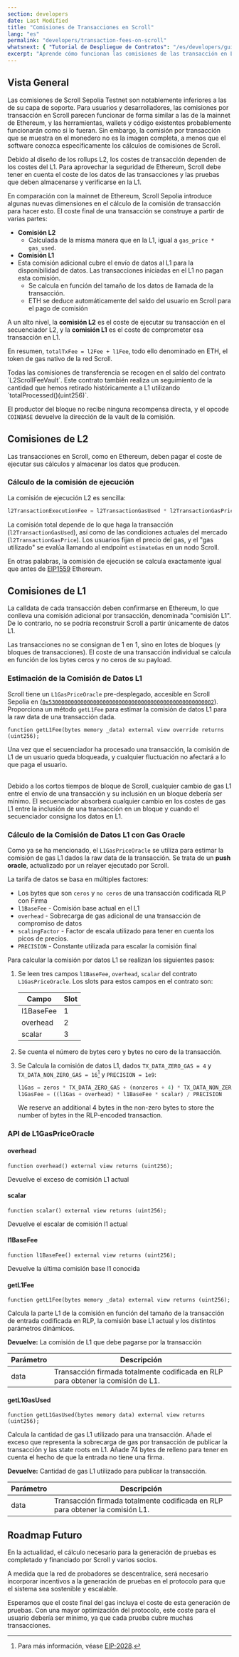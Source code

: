 ```yaml
---
section: developers
date: Last Modified
title: "Comisiones de Transacciones en Scroll"
lang: "es"
permalink: "developers/transaction-fees-on-scroll"
whatsnext: { "Tutorial de Despliegue de Contratos": "/es/developers/guides/contract-deployment-tutorial" }
excerpt: "Aprende cómo funcionan las comisiones de las transacción en L1 y L2 de Scroll "
---
```



## Vista General

Las comisiones de Scroll Sepolia Testnet son notablemente inferiores a las de su capa de soporte. Para usuarios y desarrolladores, las comisiones por transacción en Scroll parecen funcionar de forma similar a las de la mainnet de Ethereum, y las herramientas, wallets y código existentes probablemente funcionarán como si lo fueran. Sin embargo, la comisión por transacción que se muestra en el monedero no es la imagen completa, a menos que el software conozca específicamente los cálculos de comisiones de Scroll.

Debido al diseño de los rollups L2, los costes de transacción dependen de los costes del L1. Para aprovechar la seguridad de Ethereum, Scroll debe tener en cuenta el coste de los datos de las transacciones y las pruebas que deben almacenarse y verificarse en la L1.

En comparación con la mainnet de Ethereum, Scroll Sepolia introduce algunas nuevas dimensiones en el cálculo de la comisión de transacción para hacer esto. El coste final de una transacción se construye a partir de varias partes:

- **Comisión L2**
  - Calculada de la misma manera que en la L1, igual a `gas_price * gas_used`.
- **Comisión L1**
- Esta comisión adicional cubre el envío de datos al L1 para la disponibilidad de datos. Las transacciones iniciadas en el L1 no pagan esta comisión.
  - Se calcula en función del tamaño de los datos de llamada de la transacción.
  - ETH se deduce automáticamente del saldo del usuario en Scroll para el pago de comisión

A un alto nivel, la **comisión L2** es el coste de ejecutar su transacción en el secuenciador L2, y la **comisión L1** es el coste de comprometer esa transacción en L1.

En resumen, `totalTxFee = l2Fee + l1Fee`, todo ello denominado en ETH, el token de gas nativo de la red Scroll.

<Aside type="note" title="¿Dónde se envían las comisiones de las transacciones?">
Todas las comisiones de transferencia se recogen en el saldo del contrato `L2ScrollFeeVault`. Este contrato también realiza un seguimiento de la cantidad que hemos retirado históricamente a L1 utilizando `totalProcessed()(uint256)`.

El productor del bloque no recibe ninguna recompensa directa, y el opcode `COINBASE` devuelve la dirección de la vault de la comisión.

</Aside>

## Comisiones de L2

Las transacciones en Scroll, como en Ethereum, deben pagar el coste de ejecutar sus cálculos y almacenar los datos que producen.

### Cálculo de la comisión de ejecución

La comisión de ejecución L2 es sencilla:

```javascript
l2TransactionExecutionFee = l2TransactionGasUsed * l2TransactionGasPrice
```

La comisión total depende de lo que haga la transacción (`l2TransactionGasUsed`), así como de las condiciones actuales del mercado (`l2TransactionGasPrice`). Los usuarios fijan el precio del gas, y el "gas utilizado" se evalúa llamando al endpoint `estimateGas` en un nodo Scroll.

En otras palabras, la comisión de ejecución se calcula exactamente igual que antes de [EIP1559](https://eips.ethereum.org/EIPS/eip-1559) Ethereum.

## Comisiones de L1

La calldata de cada transacción deben confirmarse en Ethereum, lo que conlleva una comisión adicional por transacción, denominada "comisión L1". De lo contrario, no se podría reconstruir Scroll a partir únicamente de datos L1.

Las transacciones no se consignan de 1 en 1, sino en lotes de bloques (y bloques de transacciones). El coste de una transacción individual se calcula en función de los bytes ceros y no ceros de su payload.

### Estimación de la Comisión de Datos L1

Scroll tiene un `L1GasPriceOracle` pre-desplegado, accesible en Scroll Sepolia en ([`0x5300000000000000000000000000000000000000000000000002`](https://sepolia-blockscout.scroll.io/address/0x5300000000000000000000000000000000000002)). Proporciona un método `getL1Fee` para estimar la comisión de datos L1 para la raw data de una transacción dada.

```solidity
function getL1Fee(bytes memory _data) external view override returns (uint256);
```

<Aside type="note" title="¿Qué pasa si sube el precio del gas en L1?">

Una vez que el secuenciador ha procesado una transacción, la comisión de L1 de un usuario queda bloqueada, y cualquier fluctuación no afectará a lo que paga el usuario.

<br />
Debido a los cortos tiempos de bloque de Scroll, cualquier cambio de gas L1 entre el envío de una transacción y su inclusión en un bloque
debería ser mínimo. El secuenciador absorberá cualquier cambio en los costes de gas L1 entre la inclusión de una transacción en un bloque y
cuando el secuenciador consigna los datos en L1.

</Aside>

### Cálculo de la Comisión de Datos L1 con Gas Oracle

Como ya se ha mencionado, el `L1GasPriceOracle` se utiliza para estimar la comisión de gas L1 dados la raw data de la transacción. Se trata de un **push oracle**, actualizado por un relayer ejecutado por Scroll.

La tarifa de datos se basa en múltiples factores:

- Los bytes que son `ceros` y `no ceros` de una transacción codificada RLP con Firma
- `l1BaseFee` - Comisión base actual en el L1
- `overhead` - Sobrecarga de gas adicional de una transacción de compromiso de datos
- `scalingFactor` - Factor de escala utilizado para tener en cuenta los picos de precios.
- `PRECISION` - Constante utilizada para escalar la comisión final

Para calcular la comisión por datos L1 se realizan los siguientes pasos:

1. Se leen tres campos `l1BaseFee`, `overhead`, `scalar` del contrato `L1GasPriceOracle`. Los slots para estos campos en el contrato son:

   | Campo     | Slot |
   | --------- | ---- |
   | l1BaseFee | 1    |
   | overhead  | 2    |
   | scalar    | 3    |

2. Se cuenta el número de bytes cero y bytes no cero de la transacción.
3. Se Calcula la comisión de datos L1, dados `TX_DATA_ZERO_GAS = 4` y `TX_DATA_NON_ZERO_GAS = 16`[^eip-2028] y `PRECISION = 1e9`:

   ```javascript
   l1Gas = zeros * TX_DATA_ZERO_GAS + (nonzeros + 4) * TX_DATA_NON_ZERO_GAS
   l1GasFee = ((l1Gas + overhead) * l1BaseFee * scalar) / PRECISION
   ```

   We reserve an additional 4 bytes in the non-zero bytes to store the number of bytes in the RLP-encoded transaction.

[^eip-2028]: Para más información, véase [EIP-2028](https://eips.ethereum.org/EIPS/eip-2028).

### API de L1GasPriceOracle

#### overhead

```solidity
function overhead() external view returns (uint256);
```

Devuelve el exceso de comisión L1 actual

#### scalar

```solidity
function scalar() external view returns (uint256);
```

Devuelve el escalar de comisión l1 actual

#### l1BaseFee

```solidity
function l1BaseFee() external view returns (uint256);
```

Devuelve la última comisión base l1 conocida

#### getL1Fee

```solidity
function getL1Fee(bytes memory _data) external view returns (uint256);
```

Calcula la parte L1 de la comisión en función del tamaño de la transacción de entrada codificada en RLP, la comisión base L1 actual y los distintos parámetros dinámicos.

**Devuelve:** La comisión de L1 que debe pagarse por la transacción

| Parámetro | Descripción                                                 |
| --------- | ----------------------------------------------------------- |
| data      | Transacción firmada totalmente codificada en RLP para obtener la comisión de L1. |

#### getL1GasUsed

```solidity
function getL1GasUsed(bytes memory data) external view returns (uint256);
```

Calcula la cantidad de gas L1 utilizado para una transacción. Añade el exceso que representa la sobrecarga de gas por transacción de publicar la transacción y las state roots en L1. Añade 74 bytes de relleno para tener en cuenta el hecho de que la entrada no tiene una firma.

**Devuelve:** Cantidad de gas L1 utilizado para publicar la transacción.

| Parámetro | Descripción                                                 |
| --------- | ----------------------------------------------------------- |
| data      | Transacción firmada totalmente codificada en RLP para obtener la comisión L1. |

## Roadmap Futuro

En la actualidad, el cálculo necesario para la generación de pruebas es completado y financiado por Scroll y varios socios.

A medida que la red de probadores se descentralice, será necesario incorporar incentivos a la generación de pruebas en el protocolo para que el sistema sea sostenible y escalable.

Esperamos que el coste final del gas incluya el coste de esta generación de pruebas. Con una mayor optimización del protocolo, este coste para el usuario debería ser mínimo, ya que cada prueba cubre muchas transacciones.
